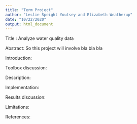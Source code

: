 ```yaml
---
title: "Term Project"
author: "Leslie Speight Youtsey and Elizabeth Weatherup"
date: "10/22/2020"
output: html_document
---
```


Title : Analyze water quality data 

Abstract: So this project will involve bla bla bla 

Introduction: 

Toolbox discussion:


Description:

Implementation:

Results discussion:

Limitations:

References:

